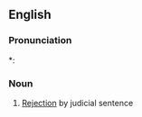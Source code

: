 ==English==
{{Webster 1913}}

===Pronunciation===
*: {{rhymes|eɪʃən|lang=en}}

===Noun===
{{en-noun}}

# {{lb|en|rare}} [[rejection|Rejection]] by judicial sentence
#: {{rfquotek|Knowles}}